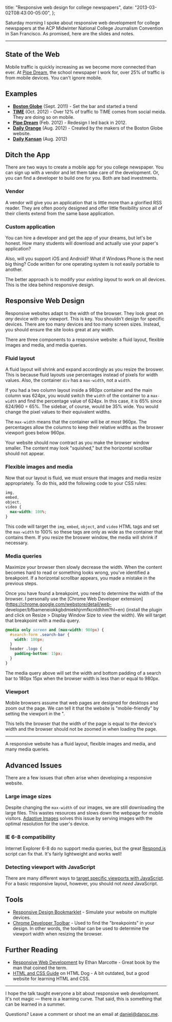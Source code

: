   title: "Responsive web design for college newspapers",
  date: "2013-03-02T08:43:00-05:00",
};

Saturday morning I spoke about responsive web development for college newspapers at the ACP Midwinter National College Journalism Convention in San Francisco. As promised, here are the slides and notes.

---

## State of the Web

Mobile traffic is quickly increasing as we become more connected than ever. At [Pipe Dream](http://www.bupipedream.com/), the school newspaper I work for, over 25% of traffic is from mobile devices. You can't ignore mobile.

## Examples

- **[Boston Globe](http://bostonglobe.com/)** (Sept. 2011) - Set the bar and started a trend
- **[TIME](http://time.com)** (Oct. 2012) - Over 12% of traffic to TIME comes from social meida. They are doing so on mobile.
- **[Pipe Dream](http://bupd.me/)** (Feb. 2012) - Redesign I led back in 2012.
- **[Daily Orange](http://dailyorange.com/)** (Aug. 2012) - Created by the makers of the Boston Globe website.
- **[Daily Kansan](http://kansan.com/)** (Aug. 2012)

## Ditch the App

There are two ways to create a mobile app for you college newspaper. You can sign up with a vendor and let them take care of the development. Or, you can find a developer to build one for you. Both are bad investments.

### Vendor

A vendor will give you an application that is little more than a glorified RSS reader. They are often poorly designed and offer little flexibility since all of their clients extend from the same base application.

### Custom application

You can hire a developer and get the app of your dreams, but let's be honest. How many students will download and actually use your paper's application?

Also, will you support iOS and Android? What if Windows Phone is the next big thing? Code written for one operating system is not easily portable to another.

The better approach is to modify your _existing layout_ to work on all devices. This is the idea behind responsive design.

## Responsive Web Design

Responsive websites adapt to the width of the browser. They look great on _any_ device with _any_ viewport. This is key. You shouldn't design for specific devices. There are too many devices and too many screen sizes. Instead, you should ensure the site looks great at any width.

There are three components to a responsive website: a fluid layout, flexible images and media, and media queries.

### Fluid layout

A fluid layout will shrink and expand accordingly as you resize the broswer. This is because fluid layouts use percentages instead of pixels for width values. Also, the container `div` has a `max-width`, not a `width`.

If you had a two column layout inside a 980px container and the main column was 624px, you would switch the `width` of the container to a `max-width` and find the percentage value of 624px. In this case, it is 65% since 624/960 = 65%. The sidebar, of course, would be 35% wide. You would change the pixel values to their equivalent widths.

The `max-width` means that the container will be _at most_ 960px. The percentages allow the columns to keep their relative widths as the broswer viewport goes below 960px.

Your website should now contract as you make the browser window smaller. The content may look "squished," but the horizontal scrollbar should not appear.

### Flexible images and media

Now that our layout is fluid, we must ensure that images and media resize appropriately. To do this, add the following code to your CSS rules:

```css
img,
embed,
object,
video {
  max-width: 100%;
}
```

This code will target the `img`, `embed`, `object`, and `video` HTML tags and set the `max-width` to 100% so these tags are only as wide as the container that contains them. If you resize the broswer window, the media will shrink if necessary.

### Media queries

Maximize your browser then slowly decrease the width. When the content becomes hard to read or something looks wrong, you've identified a breakpoint. If a horizontal scrollbar appears, you made a mistake in the previous steps.

Once you have found a breakpoint, you need to determine the width of the browser. I personally use the [Chrome Web Developer extension](https://chrome.google.com/webstore/detail/web- developer/bfbameneiokkgbdmiekhjnmfkcnldhhm?hl=en) (install the plugin and click on Resize > Display Window Size to view the width). We will target that breakpoint with a media query.

```css
@media only screen and (max-width: 980px) {
  #search-form .search-bar {
    width: 180px;
  }
  header .logo {
    padding-bottom: 15px;
  }
}
```

The media query above will set the width and bottom padding of a search bar to 180px 15px when the browser width is less than or equal to 980px.

### Viewport

Mobile browsers assume that web pages are designed for desktops and zoom out the page. We can tell it that the website is "mobile-friendly" by setting the viewport in the ".

This tells the browser that the width of the page is equal to the device's width and the browser should not be zoomed in when loading the page.

---

A responsive website has a fluid layout, flexible images and media, and many media queries.

## Advanced Issues

There are a few issues that often arise when developing a responsive website.

### Large image sizes

Despite changing the `max-width` of our images, we are still downloading the large files. This wastes resources and slows down the webpage for mobile visitors. [Adaptive Images](http://adaptive-images.com/) solves this issue by serving images with the optimal resolution for the user's device.

### IE 6-8 compatibility

Internet Explorer 6-8 do no support media queries, but the great [Respond.js](https://github.com/scottjehl/Respond) script can fix that. It's fairly lightweight and works well!

### Detecting viewport with JavaScript

There are many different ways to [target specific viewports with JavaScript](http://responsejs.com/labs/dimensions/). For a basic responsive layout, however, you should not _need_ JavaScript.

## Tools

- [Responsive Design Bookmarklet](http://responsive.victorcoulon.fr/) \- Simulate your website on multiple devices.
- [Chrome Developer Toolbar](https://chrome.google.com/webstore/detail/web-developer/bfbameneiokkgbdmiekhjnmfkcnldhhm) \- Used to find the "breakpoints" in your design. In other words, the toolbar can be used to determine the viewport width when resizing the browser.

## Further Reading

- [Responsive Web Development](http://www.abookapart.com/products/responsive-web-design) by Ethan Marcotte - Great book by the man that coined the term.
- [HTML and CSS Guide](http://htmldog.com/) on HTML Dog - A bit outdated, but a good website for learning HTML and CSS.

---

I hope the talk taught everyone a bit about responsive web development. It's not magic — there _is_ a learning curve. That said, this is something that can be learned in a summer.

Questions? Leave a comment or shoot me an email at [daniel@danoc.me](mailto:daniel@danoc.me).
